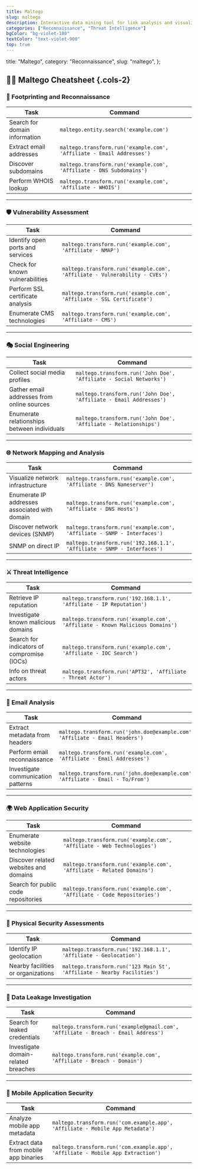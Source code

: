 ```yaml
---
title: Maltego
slug: maltego
description: Interactive data mining tool for link analysis and visualization.
categories: ["Reconnaissance", "Threat Intelligence"]
bgColor: "bg-violet-100"
textColor: "text-violet-900"
top: true
---
```


  title: "Maltego",
  category: "Reconnaissance",
  slug: "maltego",
};

## 🕵️‍♂️ Maltego Cheatsheet {.cols-2}

### 📌 Footprinting and Reconnaissance

| Task                          | Command                                                               |
| ----------------------------- | --------------------------------------------------------------------- |
| Search for domain information | `maltego.entity.search('example.com')`                                |
| Extract email addresses       | `maltego.transform.run('example.com', 'Affiliate - Email Addresses')` |
| Discover subdomains           | `maltego.transform.run('example.com', 'Affiliate - DNS Subdomains')`  |
| Perform WHOIS lookup          | `maltego.transform.run('example.com', 'Affiliate - WHOIS')`           |

---

### 🛡️ Vulnerability Assessment

| Task                             | Command                                                                    |
| -------------------------------- | -------------------------------------------------------------------------- |
| Identify open ports and services | `maltego.transform.run('example.com', 'Affiliate - NMAP')`                 |
| Check for known vulnerabilities  | `maltego.transform.run('example.com', 'Affiliate - Vulnerability - CVEs')` |
| Perform SSL certificate analysis | `maltego.transform.run('example.com', 'Affiliate - SSL Certificate')`      |
| Enumerate CMS technologies       | `maltego.transform.run('example.com', 'Affiliate - CMS')`                  |

---

### 🎭 Social Engineering

| Task                                        | Command                                                            |
| ------------------------------------------- | ------------------------------------------------------------------ |
| Collect social media profiles               | `maltego.transform.run('John Doe', 'Affiliate - Social Networks')` |
| Gather email addresses from online sources  | `maltego.transform.run('John Doe', 'Affiliate - Email Addresses')` |
| Enumerate relationships between individuals | `maltego.transform.run('John Doe', 'Affiliate - Relationships')`   |

---

### 🌐 Network Mapping and Analysis

| Task                                          | Command                                                                 |
| --------------------------------------------- | ----------------------------------------------------------------------- |
| Visualize network infrastructure              | `maltego.transform.run('example.com', 'Affiliate - DNS Nameserver')`    |
| Enumerate IP addresses associated with domain | `maltego.transform.run('example.com', 'Affiliate - DNS Hosts')`         |
| Discover network devices (SNMP)               | `maltego.transform.run('example.com', 'Affiliate - SNMP - Interfaces')` |
| SNMP on direct IP                             | `maltego.transform.run('192.168.1.1', 'Affiliate - SNMP - Interfaces')` |

---

### ⚔️ Threat Intelligence

| Task                                       | Command                                                                       |
| ------------------------------------------ | ----------------------------------------------------------------------------- |
| Retrieve IP reputation                     | `maltego.transform.run('192.168.1.1', 'Affiliate - IP Reputation')`           |
| Investigate known malicious domains        | `maltego.transform.run('example.com', 'Affiliate - Known Malicious Domains')` |
| Search for indicators of compromise (IOCs) | `maltego.transform.run('example.com', 'Affiliate - IOC Search')`              |
| Info on threat actors                      | `maltego.transform.run('APT32', 'Affiliate - Threat Actor')`                  |

---

### 📧 Email Analysis

| Task                               | Command                                                                        |
| ---------------------------------- | ------------------------------------------------------------------------------ |
| Extract metadata from headers      | `maltego.transform.run('john.doe@example.com', 'Affiliate - Email Headers')`   |
| Perform email reconnaissance       | `maltego.transform.run('example.com', 'Affiliate - Email Addresses')`          |
| Investigate communication patterns | `maltego.transform.run('john.doe@example.com', 'Affiliate - Email - To/From')` |

---

### 🌍 Web Application Security

| Task                                  | Command                                                                 |
| ------------------------------------- | ----------------------------------------------------------------------- |
| Enumerate website technologies        | `maltego.transform.run('example.com', 'Affiliate - Web Technologies')`  |
| Discover related websites and domains | `maltego.transform.run('example.com', 'Affiliate - Related Domains')`   |
| Search for public code repositories   | `maltego.transform.run('example.com', 'Affiliate - Code Repositories')` |

---

### 🏢 Physical Security Assessments

| Task                               | Command                                                                 |
| ---------------------------------- | ----------------------------------------------------------------------- |
| Identify IP geolocation            | `maltego.transform.run('192.168.1.1', 'Affiliate - Geolocation')`       |
| Nearby facilities or organizations | `maltego.transform.run('123 Main St', 'Affiliate - Nearby Facilities')` |

---

### 🔐 Data Leakage Investigation

| Task                                | Command                                                                            |
| ----------------------------------- | ---------------------------------------------------------------------------------- |
| Search for leaked credentials       | `maltego.transform.run('example@gmail.com', 'Affiliate - Breach - Email Address')` |
| Investigate domain-related breaches | `maltego.transform.run('example.com', 'Affiliate - Breach - Domain')`              |

---

### 📱 Mobile Application Security

| Task                                  | Command                                                                         |
| ------------------------------------- | ------------------------------------------------------------------------------- |
| Analyze mobile app metadata           | `maltego.transform.run('com.example.app', 'Affiliate - Mobile App Metadata')`   |
| Extract data from mobile app binaries | `maltego.transform.run('com.example.app', 'Affiliate - Mobile App Extraction')` |
